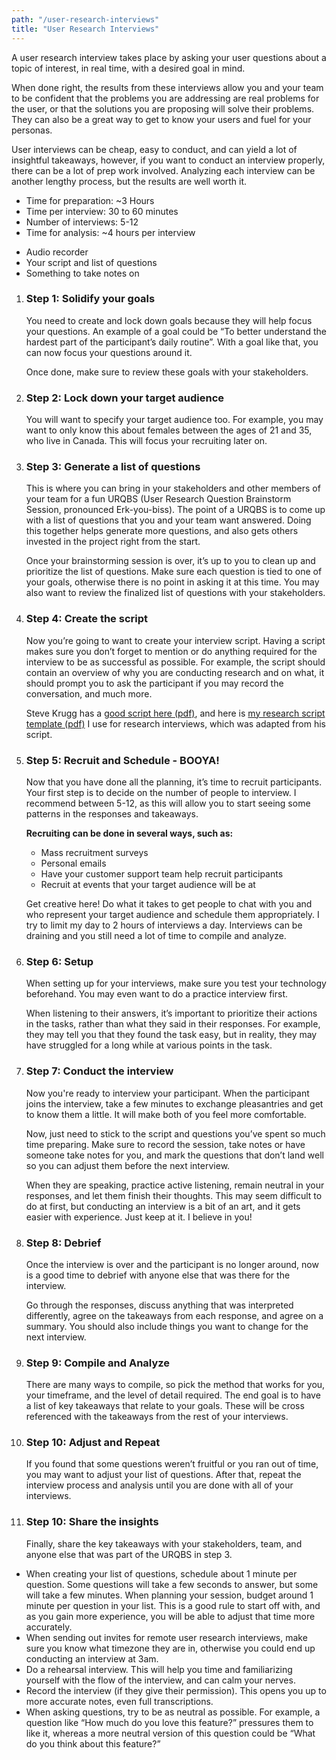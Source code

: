 ```yaml
---
path: "/user-research-interviews"
title: "User Research Interviews"
---
```






<MethodLayout pageTitle={props.pageContext.frontmatter.title} method={currentMethod}>
  <SEO title={props.pageContext.frontmatter.title} />

<MethodSectionWhatIs method={currentMethod} title="What is a User Research Interview?">
  <p>
A user research interview takes place by asking your user questions about a topic of interest, in real time, with a desired goal in mind. 
</p>
  <p>
When done right, the results from these interviews allow you and your team to be confident that the problems you are addressing are real problems for the user, or that the solutions you are proposing will solve their problems. They can also be a great way to get to know your users and fuel for your personas.
  </p>
  <p>
    User interviews can be cheap, easy to conduct, and can yield a lot of insightful takeaways, however, if you want to conduct an interview properly, there can be a lot of prep work involved. Analyzing each interview can be another lengthy process, but the results are well worth it.
  </p>
</MethodSectionWhatIs>

<MethodSectionNeeds title="What do you need for a User Research Interview?">
  <MethodSectionNeedsPartial type="time">
    <ul>
      <li>Time for preparation: ~3 Hours</li>
      <li>Time per interview: 30 to 60 minutes</li>
      <li>Number of interviews: 5-12</li>
      <li>Time for analysis: ~4 hours per interview</li>
    </ul>
  </MethodSectionNeedsPartial>
  <MethodSectionNeedsPartial type="materials">
    <ul>
      <li>Audio recorder</li>
      <li>Your script and list of questions</li>
      <li>Something to take notes on</li>
    </ul>

  </MethodSectionNeedsPartial>
</MethodSectionNeeds>

<MethodSectionSteps method={currentMethod} title="How do you conduct a User Research Interview?">
  <ol>
    <li>
      <h3>Step 1: Solidify your goals</h3>
      <p>You need to create and lock down goals because they will help focus your questions. An example of a goal could be “To better understand the hardest part of the participant’s daily routine”. With a goal like that, you can now focus your questions around it.
      </p>
      <p>
      Once done, make sure to review these goals with your stakeholders.
      </p>
    </li>
    <li>
      <h3>Step 2: Lock down your target audience</h3>
      <p>
      You will want to specify your target audience too. For example, you may want to only know this about females between the ages of 21 and 35, who live in Canada. This will focus your recruiting later on.
      </p>  
    </li>
    <li>
      <h3>Step 3: Generate a list of questions</h3>
      <p>
        This is where you can bring in your stakeholders and other members of your team for a fun URQBS (User Research Question Brainstorm Session, pronounced Erk-you-biss). The point of a URQBS is to come up with a list of questions that you and your team want answered. Doing this together helps generate more questions, and also gets others invested in the project right from the start.
      </p>
      <p>
        Once your brainstorming session is over, it’s up to you to clean up and prioritize the list of questions. Make sure each question is tied to one of your goals, otherwise there is no point in asking it at this time. You may also want to review the finalized list of questions with your stakeholders.
      </p>
    </li>
    <li>
      <h3>Step 4: Create the script</h3>
      <p>Now you’re going to want to create your interview script. Having a script makes sure you don’t forget to mention or do anything required for the interview to be as successful as possible. For example, the script should contain an overview of why you are conducting research and on what, it should prompt you to ask the participant if you may record the conversation, and much more.
      </p>
      <p>
        Steve Krugg has a <a href="http://sensible.com/downloads/test-script-web.pdf" target="_blank" rel="noreferrer noopener">good script here (pdf)</a>, and here is <a href="https://drive.google.com/file/d/10eXBNLxL1737iN0O5EdIG3ZNzC1n_FAn/view?usp=sharing" target="_blank" rel="noreferrer noopener">my research script template (pdf)</a> I use for research interviews, which was adapted from his script. 
      </p>
    </li>
    <li>
      <h3>Step 5: Recruit and Schedule - BOOYA!</h3>
      <p>
      Now that you have done all the planning, it’s time to recruit participants.  Your first step is to decide on the number of people to interview. I recommend between 5-12, as this will allow you to start seeing some patterns in the responses and takeaways.
      </p>
      <p><strong>Recruiting can be done in several ways, such as:</strong></p>
      <ul>
            <li>Mass recruitment surveys</li>
            <li>Personal emails</li>
            <li>Have your customer support team help recruit participants</li>
            <li>Recruit at events that your target audience will be at</li>
            </ul>
      <p>Get creative here! Do what it takes to get people to chat with you and who represent your target audience and schedule them appropriately. I try to limit my day to 2 hours of interviews a day. Interviews can be draining and you still need a lot of time to compile and analyze.
      </p>
    </li>
    <li>
      <h3>Step 6: Setup</h3>
      <p>
        When setting up for your interviews, make sure you test your technology beforehand. You may even want to do a practice interview first.
        </p>
        <p>
        When listening to their answers, it’s important to prioritize their actions in the tasks, rather than what they said in their responses. For example, they may tell you that they found the task easy, but in reality, they may have struggled for a long while at various points in the task.
        </p> 
    </li>
    <li>
      <h3>Step 7: Conduct the interview</h3>
      <p>
        Now you're ready to interview your participant. When the participant joins the interview, take a few minutes to exchange pleasantries and get to know them a little. It will make both of you feel more comfortable.
        </p>
        <p>
        Now, just need to stick to the script and questions you’ve spent so much time preparing. Make sure to record the session, take notes or have someone take notes for you, and mark the questions that don’t land well so you can adjust them before the next interview. 
        </p>
        <p>When they are speaking, practice active listening, remain neutral in your responses, and let them finish their thoughts. This may seem difficult to do at first, but conducting an interview is a bit of an art, and it gets easier with experience. Just keep at it. I believe in you!
        </p>
    </li>
    <li>
      <h3>Step 8: Debrief</h3>
      <p>
        Once the interview is over and the participant is no longer around, now is a good time to debrief with anyone else that was there for the interview.  
        </p>
        <p>
        Go through the responses, discuss anything that was interpreted differently, agree on the takeaways from each response, and agree on a summary. You should also include things you want to change for the next interview. 
        </p>
    </li>
    <li>
      <h3>Step 9: Compile and Analyze</h3>
      <p>
        There are many ways to compile, so pick the method that works for you, your timeframe, and the level of detail required. The end goal is to have a list of key takeaways that relate to your goals. These will be cross referenced with the takeaways from the rest of your interviews.
        </p>
    </li>
    <li>
      <h3>Step 10: Adjust and Repeat</h3>
      <p>
        If you found that some questions weren’t fruitful or you ran out of time, you may want to adjust your list of questions. After that, repeat the interview process and analysis until you are done with all of your interviews.
        </p>
    </li>
    <li>
      <h3>Step 10: Share the insights</h3>
      <p>
        Finally, share the key takeaways with your stakeholders, team, and anyone else that was part of the URQBS in step 3.
        </p>
    </li>
  </ol>
</MethodSectionSteps>

<MethodSectionTips method={currentMethod} title="Tips for a great User Research Interview">
  <ul>
    <li>
      When creating your list of questions, schedule about 1 minute per question. Some questions will take a few seconds to answer, but some will take a few minutes. When planning your session, budget around 1 minute per question in your list. This is a good rule to start off with, and as you gain more experience, you will be able to adjust that time more accurately.
    </li>
    <li>
      When sending out invites for remote user research interviews, make sure you know what timezone they are in, otherwise you could end up conducting an interview at 3am.
    </li>
    <li>
      Do a rehearsal interview. This will help you time and familiarizing yourself with the flow of the interview, and can calm your nerves.
    </li>
    <li>
      Record the interview (if they give their permission). This opens you up to more accurate notes, even full transcriptions.
      </li>
    <li>
      When asking questions, try to be as neutral as possible. For example, a question like “How much do you love this feature?” pressures them to like it, whereas a more neutral version of this question could be “What do you think about this feature?”
      </li>
  </ul>
</MethodSectionTips>

<MethodSectionResources method={currentMethod} />

</MethodLayout>
